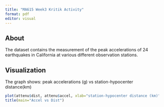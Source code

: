 ```yaml
---
title: "MA615 Week3 Kritik Activity"
format: pdf
editor: visual
---
```


## About

The dataset contains the measurement of the peak accelerations of 24 earthquakes in California at various different observation stations.

## Visualization 

The graph shows: peak accelerations (g) vs station-hypocenter distance(km)

```r
plot(attenu$dist, attenu$accel, xlab="station-hypocenter distance (km)", ylab="peak acceleration (g)")
title(main="Accel vs Dist")
```

